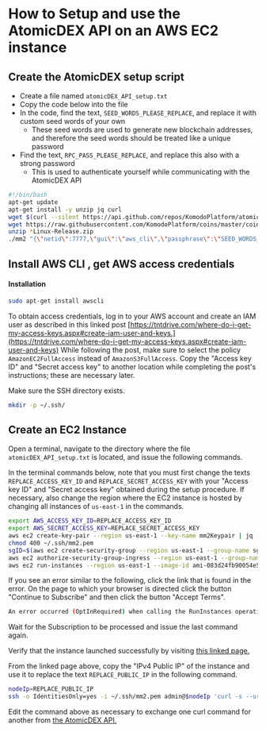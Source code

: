 
# How to Setup and use the AtomicDEX API on an AWS EC2 instance

## Create the AtomicDEX setup script

*   Create a file named `atomicDEX_API_setup.txt`
*   Copy the code below into the file
*   In the code, find the text, `SEED_WORDS_PLEASE_REPLACE`, and replace it with custom seed words of your own
    *   These seed words are used to generate new blockchain addresses, and therefore the seed words should be treated like a unique password
*   Find the text, `RPC_PASS_PLEASE_REPLACE`, and replace this also with a strong password
    *   This is used to authenticate yourself while communicating with the AtomicDEX API

```bash
#!/bin/bash
apt-get update
apt-get install -y unzip jq curl
wget $(curl --silent https://api.github.com/repos/KomodoPlatform/atomicDEX-API/releases | jq -r '.[0].assets[] | select(.name | endswith("Linux-Release.zip")).browser_download_url')
wget https://raw.githubusercontent.com/KomodoPlatform/coins/master/coins
unzip *Linux-Release.zip
./mm2 "{\"netid\":7777,\"gui\":\"aws_cli\",\"passphrase\":\"SEED_WORDS_PLEASE_REPLACE\",\"rpc_password\":\"RPC_PASS_PLEASE_REPLACE\",\"myipaddr\":\"0.0.0.0\"}"
```

## Install AWS CLI , get AWS access credentials

#### Installation

```bash
sudo apt-get install awscli
```

To obtain access credentials, log in to your AWS account and create an IAM user as described in this linked post [https://tntdrive.com/where-do-i-get-my-access-keys.aspx#create-iam-user-and-keys.](https://tntdrive.com/where-do-i-get-my-access-keys.aspx#create-iam-user-and-keys) While following the post, make sure to select the policy `AmazonEC2FullAccess` instead of `AmazonS3FullAccess`. Copy the "Access key ID" and "Secret access key" to another location while completing the post's instructions; these are necessary later.

Make sure the SSH directory exists.

```bash
mkdir -p ~/.ssh/
```

## Create an EC2 Instance

Open a terminal, navigate to the directory where the file `atomicDEX_API_setup.txt` is located, and issue the following commands.

In the terminal commands below, note that you must first change the texts `REPLACE_ACCESS_KEY_ID` and `REPLACE_SECRET_ACCESS_KEY` with your "Access key ID" and "Secret access key" obtained during the setup procedure. If necessary, also change the region where the EC2 instance is hosted by changing all instances of `us-east-1` in the commands.

```bash
export AWS_ACCESS_KEY_ID=REPLACE_ACCESS_KEY_ID
export AWS_SECRET_ACCESS_KEY=REPLACE_SECRET_ACCESS_KEY
aws ec2 create-key-pair --region us-east-1 --key-name mm2Keypair | jq -r .KeyMaterial > ~/.ssh/mm2.pem
chmod 400 ~/.ssh/mm2.pem
sgID=$(aws ec2 create-security-group --region us-east-1 --group-name sgMM2 --description "sg-mm2"| jq -r '.GroupId')
aws ec2 authorize-security-group-ingress --region us-east-1 --group-name sgMM2 --protocol all --cidr 0.0.0.0/0
aws ec2 run-instances --region us-east-1 --image-id ami-083d24fb90054e5f0 --count 1 --instance-type t3.micro --key-name mm2Keypair --security-group-ids $sgID --user-data file://atomicDEX_API_setup.txt
```

If you see an error similar to the following, click the link that is found in the error. On the page to which your browser is directed click the button "Continue to Subscribe" and then click the button "Accept Terms".

```bash
An error occurred (OptInRequired) when calling the RunInstances operation: In order to use this AWS Marketplace product you need to accept terms and subscribe. To do so please visit https://aws.amazon.com/marketplace/pp?sku=auhljmclkudu651zy27rih2x2

```

Wait for the Subscription to be processed and issue the last command again.

Verify that the instance launched successfully by visiting [this linked page.](https://console.aws.amazon.com/ec2/v2/home?region=us-east-1#Instances:sort=instanceId)

From the linked page above, copy the "IPv4 Public IP" of the instance and use it to replace the text `REPLACE_PUBLIC_IP` in the following command.

```bash
nodeIp=REPLACE_PUBLIC_IP
ssh -o IdentitiesOnly=yes -i ~/.ssh/mm2.pem admin@$nodeIp 'curl -s --url "http://127.0.0.1:7783" --data "{\"userpass\":\"testpsw\",\"method\":\"version\"}"'
```

Edit the command above as necessary to exchange one curl command for another from [the AtomicDEX API.](https://developers.atomicdex.io/atomicdex/atomicdex-api)
